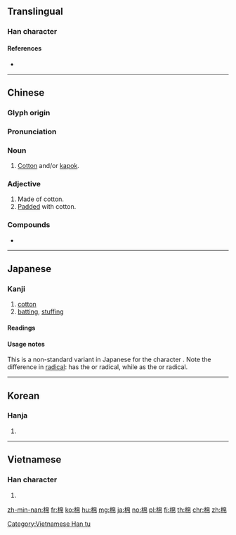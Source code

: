 ==Translingual==

===Han character===
{{Han char|rn=75|rad=木|as=08|sn=12|four=46927|canj=DHAB|ids=⿰木帛}}

====References====
* {{Han ref|kx=0531.240|dkj=14919|dj=0920.080|hdz=21234.030|uh=68C9|ud=26825|bh=B4D6|bd=46294}}

----

==Chinese==
{{zh-forms}}

===Glyph origin===
{{Han etym}}

===Pronunciation===
{{zh-pron
|m=mián
|c=min4
|mn=mî
|mc=y
|oc=y
|ma=Zh-mián.ogg
|cat=n,a
}}

===Noun===
{{zh-noun}}

# [[cotton|Cotton]] and/or [[kapok]].

===Adjective===
{{zh-adj}}

# Made of cotton.
# [[pad|Padded]] with cotton.

===Compounds===
* {{zh-l|棉花糖}}

----

==Japanese==

===Kanji===
{{ja-kanji|grade=uc|rs=木08}}

# [[cotton]]
# [[batting]], [[stuffing]]

====Readings====
{{ja-readings
|goon=[[めん]] (men)
|kanon=[[べん]] (ben)
|kun=[[わた]] (wata)
}}

====Usage notes====
This is a non-standard variant in Japanese for the character {{m|ja|綿}}.  Note the difference in [[radical]]: {{lang|ja|棉}} has the {{m|ja|木}} or {{m|en|tree}} radical, while {{m|ja|綿}} as the {{m|ja|糸}} or {{m|en|thread}} radical.

----

==Korean==

===Hanja===
{{ko-hanja|hangeul=면|eumhun=|rv=myeon|mr=myŏn|y=myen}}

# {{defn|lang=ko|sort=木08}}

----

==Vietnamese==

===Han character===
{{vi-readings|rs=木08|hanviet=miên}}

# {{defn|lang=vi|sort=木08}}

[[Category:Vietnamese Han tu]]

[[zh-min-nan:棉]]
[[fr:棉]]
[[ko:棉]]
[[hu:棉]]
[[mg:棉]]
[[ja:棉]]
[[no:棉]]
[[pl:棉]]
[[fi:棉]]
[[th:棉]]
[[chr:棉]]
[[zh:棉]]